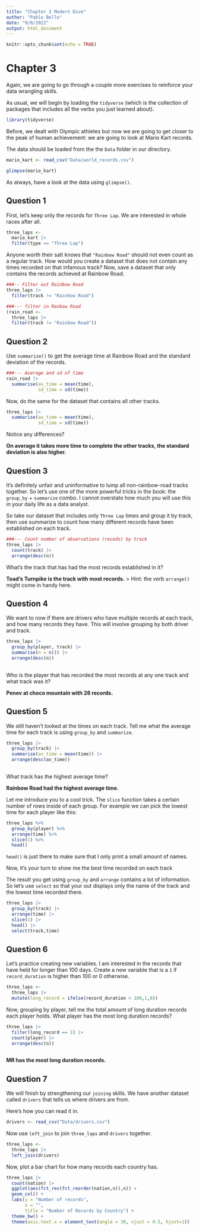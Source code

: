 ```yaml
---
title: "Chapter 3 Modern Dive"
author: "Pablo Bello"
date: "9/8/2022"
output: html_document
---
```


```r
knitr::opts_chunk$set(echo = TRUE)
```

# Chapter 3 

Again, we are going to go through a couple more exercises to reinforce your data wrangling skills. 

As usual, we will begin by loading the `tidyverse` (which is the collection of packages that includes all the verbs you just learned about). 


```r
library(tidyverse)
```


Before, we dealt with Olympic athletes but now we are going to get closer to the peak of human achievement: we are going to look at Mario Kart records. 

The data should be loaded from the the `Data` folder in our directory. 


```r
mario_kart <- read_csv("Data/world_records.csv")

glimpse(mario_kart)
```



As always, have a look at the data using `glimpse()`. 

## Question 1 

First, let's keep only the records for `Three Lap`. We are interested in whole races after all. 

```r
three_laps <- 
  mario_kart |>  
  filter(type == "Three Lap")

```


Anyone worth their salt knows that `"Rainbow Road"` should not even count as a regular track. How would you create a dataset that does not contain any times recorded on that infamous track? Now, save a dataset that only contains the records achieved at Rainbow Road.

```r
###-- Filter out Rainbow Road
three_laps |> 
  filter(track != "Rainbow Road")

###--- filter in Ranbow Road
(rain_road <- 
  three_laps |> 
  filter(track != "Rainbow Road")) 

```



## Question 2 

Use `summarize()` to get the average time at Rainbow Road and the standard deviation of the records. 

```r
###--- Average and sd of time
rain_road |> 
  summarise(av_time = mean(time),
            sd_time = sd(time))
```

Now, do the same for the dataset that contains all other tracks. 

```r
three_laps |> 
  summarise(av_time = mean(time),
            sd_time = sd(time))
```

Notice any differences? 

**On average it takes more time to complete the other tracks, the standard deviation is also higher.**

## Question 3 

It's definitely unfair and uninformative to lump all non-rainbow-road tracks together. So let's use one of the more powerful tricks in the book: the `group_by` + `summarize` combo. I cannot overstate how much you will use this in your daily life as a data analyst. 

So take our dataset that includes only `Three Lap` times and group it by track, then use summarize to count how many different records have been established on each track. 

```r
###--- Count number of observations (recods) by track
three_laps |> 
  count(track) |> 
  arrange(desc(n))
```


What's the track that has had the most records established in it? 

**Toad's Turnpike is the track with most records.**
> Hint: the verb `arrange()` might come in handy here.

## Question 4 

We want to now if there are drivers who have multiple records at each track, and how many records they have. This will involve grouping by both driver and track.

```r
three_laps |>
  group_by(player, track) |> 
  summarise(n = n()) |> 
  arrange(desc(n))
  
```


Who is the player that has recorded the most records at any one track and what track was it?

**Penev at choco mountain with 26 records.**

## Question 5 

We still haven't looked at the times on each track. Tell me what the average time for each track is using `group_by` and `summarize`.

```r
three_laps |>
  group_by(track) |> 
  summarise(av_time = mean(time)) |> 
  arrange(desc(av_time))
  
```

What track has the highest average time?

**Rainbow Road had the highest average time.**


Let me introduce you to a cool trick. The `slice` function takes a certain number of rows inside of each group. For example we can pick the lowest time for each player like this: 

```r
three_laps %>% 
  group_by(player) %>% 
  arrange(time) %>% 
  slice(1) %>% 
  head()
```


`head()` is just there to make sure that I only print a small amount of names. 

Now, it's your turn to show me the best time recorded on each track


The result you get using `group_by` and `arrange` contains a lot of information. So let's use `select` so that your out displays only the name of the track and the lowest time recorded there. 

```r
three_laps |> 
  group_by(track) |> 
  arrange(time) |> 
  slice(1) |> 
  head() |> 
  select(track,time)
```


## Question 6 

Let's practice creating new variables. I am interested in the records that have held for longer than 100 days. Create a new variable that is a `1` if `record_duration` is higher than 100 or 0 otherwise. 

```r
three_laps <- 
  three_laps |> 
  mutate(long_record = ifelse(record_duration > 100,1,0)) 

```

Now, grouping by player, tell me the total amount of long duration records each player holds. What player has the most long duration records? 

```r
three_laps |> 
  filter(long_record == 1) |> 
  count(player) |> 
  arrange(desc(n))
  
```

**MR has the most long duration records.**

## Question 7 

We will finish by strengthening our `joining` skills. We have another dataset called `drivers` that tells us where drivers are from. 

Here's how you can read it in. 

```r
drivers <- read_csv("Data/drivers.csv")
```



Now use `left_join` to join `three_laps` and `drivers` together. 

```r
three_laps <- 
  three_laps |> 
  left_join(drivers)
```

Now, plot a bar chart for how many records each country has. 

```r

three_laps |>
  count(nation) |> 
  ggplot(aes(fct_rev(fct_reorder(nation,n)),n)) +
  geom_col() +
  labs(y = "Number of records",
       x = "",
       title = "Number of Records by Country") +
  theme_bw() +
  theme(axis.text.x = element_text(angle = 30, vjust = 0.5, hjust=1))

```

